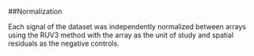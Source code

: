 ##Normalization

Each signal of the dataset was independently normalized between arrays using the RUV3 method with the array as the unit of study and spatial residuals as the negative controls.